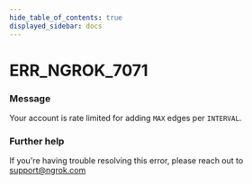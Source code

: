 ```yaml
---
hide_table_of_contents: true
displayed_sidebar: docs
---
```



# ERR_NGROK_7071

### Message
Your account is rate limited for adding `MAX` edges per `INTERVAL`.

<ErrorDetails error='err_ngrok_7071' />


### Further help
If you're having trouble resolving this error, please reach out to [support@ngrok.com](mailto:support@ngrok.com?subject=Help%20with%20ERR_NGROK_7071)

